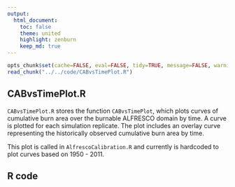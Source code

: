 ```yaml
---
output:
  html_document:
    toc: false
    theme: united
    highlight: zenburn
    keep_md: true
---
```


```r
opts_chunk$set(cache=FALSE, eval=FALSE, tidy=TRUE, message=FALSE, warning=FALSE)
read_chunk("../../code/CABvsTimePlot.R")
```

##
##
## CABvsTimePlot.R

`CABvsTimePlot.R` stores the function `CABvsTimePlot`, which plots curves of cumulative burn area over the burnable ALFRESCO domain by time.
A curve is plotted for each simulation replicate.
The plot includes an overlay curve representing the historically observed cumulative burn area by time.

This plot is called in `AlfrescoCalibration.R` and currently is hardcoded to plot curves based on 1950 - 2011.

## R code

```r
```
